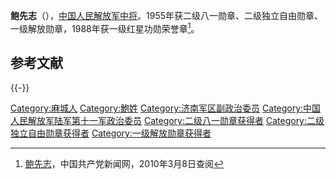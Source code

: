 {{noteTA
|1 = zh-hans:蒋介石;zh-hk:蒋介石;zh-tw:蒋中正;
|2 = zh-hans:斯大林;zh-hk:史太林;zh-tw:史達林;
|3 = zh-cn:朝鲜战争; zh-sg:韩战; zh-tw:韓戰; zh-hk:韓戰;
}}

{{Infobox_officeholder
| name = 鲍先志
| image name = Baoxianzhi1955.jpg
| width = 200
| now = 
| period = 
| Sex =
| different name =
| party = {{中国共产党}}
| nationality = {{PRC}}
| Native place =
| date of birth = 1911年3月6日
| place of birth = {{QING|湖北省}}[[麻城市|麻城县]]乘马岗区鲍家湾
| date of death = {{Death date and age|1988|12|30|1911|3|6}}
| place of death = {{PRC}}[[江苏省|江苏省]][[南京市|南京市]]
| religion = [[共产主义|共产主义]]
| spouse = 
| relatives = 
| educate = 
* 私塾1年
| past =
* 红4军第11师经理处监护连排长，第10师政治部秘书，10师31团政治处主任
* 红4军政治部总务处处长、军卫生部政治委员
* 八路军129师385旅政治部宣传科科长、第769团政治处组织股股长、政治处副主任
* 1942年6月，太行军区第六分区政治委员
* 皖西军区副司令员
* 1949年，第二野战军11军政治委员
* 1969年12月－1975年8月，济南军区副政治委员
|work =
}}

'''鲍先志'''（{{bd|1911年|3月6日|1988年|12月30日}}），[[中国人民解放军中将|中国人民解放军中将]]。1955年获二级八一勋章、二级独立自由勋章、一级解放勋章，1988年获一级红星功勋荣誉章<ref name="官方">[http://dangshi.people.com.cn/GB/165617/165618/166491/167908/9974982.html 鲍先志]，中国共产党新闻网，2010年3月8日查阅</ref>。

== 参考文献 ==
{{Reflist}}

{{-}}
{{中國人民解放軍開國中將}}

[[Category:麻城人|Category:麻城人]]
[[Category:鮑姓|Category:鮑姓]]
[[Category:济南军区副政治委员|Category:济南军区副政治委员]]
[[Category:中国人民解放军陆军第十一军政治委员|Category:中国人民解放军陆军第十一军政治委员]]
[[Category:二级八一勋章获得者|Category:二级八一勋章获得者]]
[[Category:二级独立自由勋章获得者|Category:二级独立自由勋章获得者]]
[[Category:一级解放勋章获得者|Category:一级解放勋章获得者]]

{{中华人民共和国军事人物小作品}}